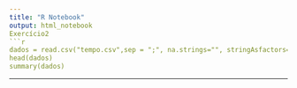 ---
title: "R Notebook"
output: html_notebook
Exercício2
```{r}
dados = read.csv("tempo.csv",sep = ";", na.strings="", stringAsfactors=T)
head(dados)
summary(dados)
```
---
```



